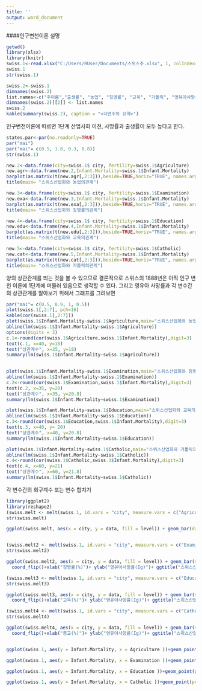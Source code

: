 ---
title: ''
output: word_document
---

####인구변천이론 설명


```{r, echo=FALSE, message=FALSE, results='hide'}
getwd()
library(xlsx)
library(knitr)
swiss.1<-read.xlsx("C:/Users/RUser/Documents/스위스주.xlsx", 1, colIndex=1:7,endRow=48,stringsAsFactors=FALSE, encoding = "UTF-8")
swiss.1
str(swiss.1)

swiss.2<-swiss.1
dimnames(swiss.2)
list.names<-c("주이름","출생률", "농업", "징병률", "교육", "가톨릭", "영유아사망률(1세이전)")
dimnames(swiss.2)[[2]] <- list.names
swiss.2
kable(summary(swiss.2), caption = "<각변수의 요약>")

```

인구변천이론에 따르면 1단계 산업사회 이전, 사망률과 출생률이 모두 높다고 한다.
 

```{r, echo=FALSE,message=FALSE, results='hide', height= 100.2,  width=70}
states.par<-par(no.readonly=TRUE)
par("mai")
par("mai"= c(0.5, 1.8, 0.3, 0.8))
str(swiss.1)

new.2<-data.frame(city=swiss.1$ city, fertility=swiss.1$Agriculture)
new.agr<-data.frame(new.2,Infant.Mortality=swiss.1$Infant.Mortality)
barplot(as.matrix(t(new.agr[,2:3])),beside=TRUE,horiz="TRUE", names.arg=swiss.1$city,las=1)
title(main= "스위스산업화와 농업의관계")

new.3<-data.frame(city=swiss.1$ city, fertility=swiss.1$Examination)
new.exa<-data.frame(new.3,Infant.Mortality=swiss.1$Infant.Mortality)
barplot(as.matrix(t(new.exa[,2:3])),beside=TRUE,horiz="TRUE", names.arg=swiss.1$city,las=1)
title(main= "스위스산업화와 징병률의관계")

new.4<-data.frame(city=swiss.1$ city, fertility=swiss.1$Education)
new.edu<-data.frame(new.4,Infant.Mortality=swiss.1$Infant.Mortality)
barplot(as.matrix(t(new.edu[,2:3])),beside=TRUE,horiz="TRUE", names.arg=swiss.1$city,las=1)
title(main= "스위스산업화와 교육의관계")

new.5<-data.frame(city=swiss.1$ city, fertility=swiss.1$Catholic)
new.cat<-data.frame(new.5,Infant.Mortality=swiss.1$Infant.Mortality)
barplot(as.matrix(t(new.cat[,2:3])),beside=TRUE,horiz="TRUE", names.arg=swiss.1$city,las=1)
title(main= "스위스산업화와 카톨릭의관계")


```

양의 상관관계를 띄는 것을 볼 수 있으므로 결론적으로 스위스의 1888년은 아직 인구 변천 이론에 1단계에 머물러 있음으로 생각할 수 있다. 그리고 영유아 사망률과 각 변수간의 상관관계를 알아보기 위해서 그래프를 그려보면

```{r, echo=FALSE}
par("mai"= c(0.5, 0.9, 1, 0.5))
plot(swiss.1[,2:7], pch=16)
kable(cor(swiss.1[,2:7]))
plot(swiss.1$Infant.Mortality~swiss.1$Agriculture,main="스위스산업화와 농업의 관계", xlab="농업", ylab="영유아사망률.1세이전", ylim=c(10,30),xlim=c(0,100))
abline(lm(swiss.1$Infant.Mortality~swiss.1$Agriculture))
options(digits = 3)
c.1<-round(cor(swiss.1$Agriculture,swiss.1$Infant.Mortality),digit=3)
text(c.1, x=40, y=18) 
text("상관계수", x=25, y=18)
summary(lm(swiss.1$Infant.Mortality~swiss.1$Agriculture))
        

plot(swiss.1$Infant.Mortality~swiss.1$Examination,main="스위스산업화와 징병률의 관계", xlab="징병률", ylab="영유아사망률.1세이전", ylim=c(10,30),xlim=c(0,40))
abline(lm(swiss.1$Infant.Mortality~swiss.1$Examination))
c.2<-round(cor(swiss.1$Examination,swiss.1$Infant.Mortality),digit=3)
text(c.2, x=35, y=20) 
text("상관계수", x=35, y=20.8)
summary(lm(swiss.1$Infant.Mortality~swiss.1$Examination))

plot(swiss.1$Infant.Mortality~swiss.1$Education,main="스위스산업화와 교육의 관계", xlab="교육", ylab="영유아사망률.1세이전", ylim=c(10,30),xlim=c(0,55))
abline(lm(swiss.1$Infant.Mortality~swiss.1$Education))
c.3<-round(cor(swiss.1$Education,swiss.1$Infant.Mortality),digit=3)
text(c.3, x=40, y= 20)
text("상관계수", x=40, y=20.8)
summary(lm(swiss.1$Infant.Mortality~swiss.1$Education))

plot(swiss.1$Infant.Mortality~swiss.1$Catholic,main="스위스산업화와 가톨릭의 관계", xlab="가톨릭", ylab="영유아사망률.1세이전", ylim=c(10,30),xlim=c(0,105))
abline(lm(swiss.1$Infant.Mortality~swiss.1$Catholic))
c.4<-round(cor(swiss.1$Catholic,swiss.1$Infant.Mortality),digit=3)
text(c.4, x=60, y=21)
text("상관계수", x=60, y=21.8)
summary(lm(swiss.1$Infant.Mortality~swiss.1$Catholic))

```

각 변수간의 회구계수 또는 변수 합치기
```{r, echo=FALSE}
library(ggplot2)
library(reshape2)
(swiss.melt <- melt(swiss.1, id.vars = "city", measure.vars = c("Agriculture", "Infant.Mortality"), variable.name = "level", value.name = "data"))
str(swiss.melt)

ggplot(swiss.melt, aes(x = city, y = data, fill = level)) + geom_bar(data = swiss.melt, stat = "identity", position = "dodge") +coord_flip()+xlab("농업(%)")+ ylab("영유아사망률(Ig)")+ ggtitle("스위스산업화와 농업의관계")


(swiss.melt2 <- melt(swiss.1, id.vars = "city", measure.vars = c("Examination", "Infant.Mortality"), variable.name = "level", value.name = "data"))
str(swiss.melt2)

ggplot(swiss.melt2, aes(x = city, y = data, fill = level)) + geom_bar(stat = "identity", position = "dodge") +
  coord_flip()+xlab("징병률(%)")+ ylab("영유아사망률(Ig)")+ ggtitle("스위스산업화와 징병률의관계")

(swiss.melt3 <- melt(swiss.1, id.vars = "city", measure.vars = c("Education", "Infant.Mortality"), variable.name = "level", value.name = "data"))
str(swiss.melt3)

ggplot(swiss.melt3, aes(x = city, y = data, fill = level)) + geom_bar(stat = "identity", position = "dodge") +
  coord_flip()+xlab("교육(%)")+ ylab("영유아사망률(Ig)")+ ggtitle("스위스산업화와 교육의관계")

(swiss.melt4 <- melt(swiss.1, id.vars = "city", measure.vars = c("Catholic", "Infant.Mortality"), variable.name = "level", value.name = "data"))
str(swiss.melt4)

ggplot(swiss.melt4, aes(x = city, y = data, fill = level)) + geom_bar(stat = "identity", position = "dodge") +
  coord_flip()+xlab("종교(%)")+ ylab("영유아사망률(Ig)")+ ggtitle("스위스산업화와 종교의관계")


ggplot(swiss.1, aes(y = Infant.Mortality, x = Agriculture ))+geom_point(pch=21 ,fill="red" , size =3.2 ) +geom_smooth(method = lm) + theme_bw() + xlab("농업(%)")+ ylab("영유아사망률(Ig)")+ ggtitle("스위스산업화와 농업의관계") 

ggplot(swiss.1, aes(y = Infant.Mortality, x = Examination ))+geom_point(pch=21 ,fill="red" , size =3.2 ) +geom_smooth(method = lm) + theme_bw()+ xlab("징병률(%)")+ ylab("영유아사망률(Ig)")+ ggtitle("스위스산업화와 징병률의관계")

ggplot(swiss.1, aes(y = Infant.Mortality, x = Education ))+geom_point(pch=21 ,fill="red" , size =3.2 ) +geom_smooth(method = lm) + theme_bw()+ xlab("교육(%)")+ ylab("영유아사망률(Ig)")+ ggtitle("스위스산업화와 교육의관계")

ggplot(swiss.1, aes(y = Infant.Mortality, x = Catholic ))+geom_point(pch=21 ,fill="red" , size =3.2 ) +geom_smooth(method = lm) + theme_bw()+ xlab("종(%)")+ ylab("영유아사망률(Ig)")+ ggtitle("스위스산업화와 종교의관계")
```
